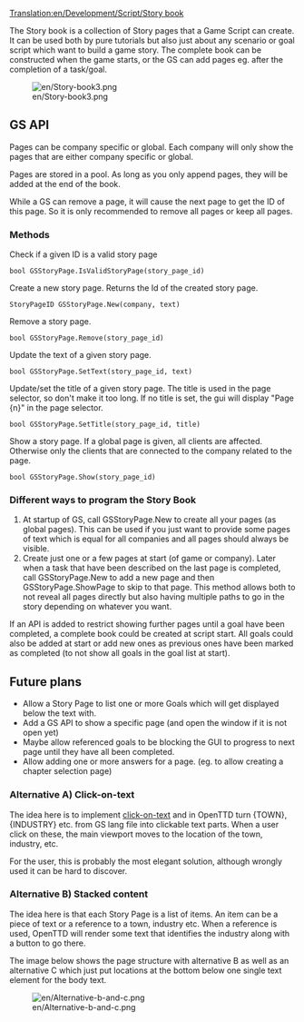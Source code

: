 [[Translation:en/Development/Script/Story book]]
{{en/Note|This page describe ongoing work that haven't been decided to go into trunk yet}}

The Story book is a collection of Story pages that a Game Script can create. It can be used both by pure tutorials but also just about any scenario or goal script which want to build a game story. The complete book can be constructed when the game starts, or the GS can add pages eg. after the completion of a task/goal.

[[File:en/Story-book3.png]]

== GS API ==
Pages can be company specific or global. Each company will only show the pages that are either company specific or global.

Pages are stored in a pool. As long as you only append pages, they will be added at the end of the book.

While a GS can remove a page, it will cause the next page to get the ID of this page. So it is only recommended to remove all pages or keep all pages.

=== Methods ===
Check if a given ID is a valid story page
 bool GSStoryPage.IsValidStoryPage(story_page_id)

Create a new story page. Returns the Id of the created story page.
 StoryPageID GSStoryPage.New(company, text)

Remove a story page.
 bool GSStoryPage.Remove(story_page_id)

Update the text of a given story page.
 bool GSStoryPage.SetText(story_page_id, text)

Update/set the title of a given story page. The title is used in the page selector, so don't make it too long. If no title is set, the gui will display "Page {n}" in the page selector.
 bool GSStoryPage.SetTitle(story_page_id, title)

Show a story page. If a global page is given, all clients are affected. Otherwise only the clients that are connected to the company related to the page.
 bool GSStoryPage.Show(story_page_id)

=== Different ways to program the Story Book ===
# At startup of GS, call GSStoryPage.New to create all your pages (as global pages). This can be used if you just want to provide some pages of text which is equal for all companies and all pages should always be visible.
# Create just one or a few pages at start (of game or company). Later when a task that have been described on the last page is completed, call GSStoryPage.New to add a new page and then GSStoryPage.ShowPage to skip to that page. This method allows both to not reveal all pages directly but also having multiple paths to go in the story depending on whatever you want.

If an API is added to restrict showing further pages until a goal have been completed, a complete book could be created at script start. All goals could also be added at start or add new ones as previous ones have been marked as completed (to not show all goals in the goal list at start). 

== Future plans ==
* Allow a Story Page to list one or more Goals which will get displayed below the text with.
* Add a GS API to show a specific page (and open the window if it is not open yet)
* Maybe allow referenced goals to be blocking the GUI to progress to next page until they have all been completed.
* Allow adding one or more answers for a page. (eg. to allow creating a chapter selection page)

=== Alternative A) Click-on-text ===
The idea here is to implement [[en/Development/Design Drafts/Scripts/Click on String|click-on-text]] and in OpenTTD turn {TOWN}, {INDUSTRY} etc. from GS lang file into clickable text parts. When a user click on these, the main viewport moves to the location of the town, industry, etc.

For the user, this is probably the most elegant solution, although wrongly used it can be hard to discover.

=== Alternative B) Stacked content ===
The idea here is that each Story Page is a list of items. An item can be a piece of text or a reference to a town, industry etc. When a reference is used, OpenTTD will render some text that identifies the industry along with a button to go there.

The image below shows the page structure with alternative B as well as an alternative C which just put locations at the bottom below one single text element for the body text.

[[File:en/Alternative-b-and-c.png]]